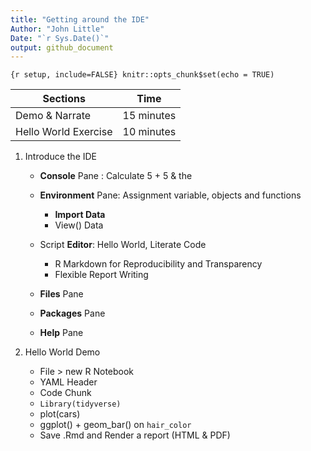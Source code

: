 ```yaml
---
title: "Getting around the IDE"
Author: "John Little"
Date: "`r Sys.Date()`"
output: github_document
---
```


<!-- README.md is autogenerated from README.Rmd.  Please only edit README.Rmd -->

`{r setup, include=FALSE} knitr::opts_chunk$set(echo = TRUE)`


Sections | Time
--- | ---
Demo & Narrate | 15 minutes
Hello World Exercise | 10 minutes


1.  Introduce the IDE
    
      - **Console** Pane : Calculate 5 + 5 & the
    
      - **Environment** Pane: Assignment variable, objects and functions
        
          - **Import Data**
          - View() Data
    
      - Script **Editor**: Hello World, Literate Code
        
          - R Markdown for Reproducibility and Transparency
          - Flexible Report Writing
    
      - **Files** Pane
    
      - **Packages** Pane
    
      - **Help** Pane
      
2. Hello World Demo

    - File > new R Notebook
    - YAML Header
    - Code Chunk
    - `Library(tidyverse)`
    - plot(cars)
    - ggplot() + geom_bar() on `hair_color`
    - Save .Rmd and Render a report (HTML & PDF)
